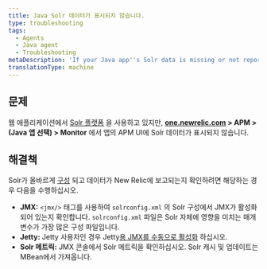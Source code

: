 ```yaml
---
title: Java Solr 데이터가 표시되지 않습니다.
type: troubleshooting
tags:
  - Agents
  - Java agent
  - Troubleshooting
metaDescription: 'If your Java app''s Solr data is missing or not reporting to New Relic, follow these troubleshooting steps to ensure Solr is configured correctly.'
translationType: machine
---
```


## 문제

웹 애플리케이션에서 [Solr 플랫폼](http://lucene.apache.org/solr/) 을 사용하고 있지만, **[one.newrelic.com](https://one.newrelic.com/all-capabilities) > APM > (Java 앱 선택) > Monitor** 에서 앱의 APM UI에 Solr 데이터가 표시되지 않습니다.

## 해결책

Solr가 올바르게 [구성](/docs/agents/java-agent/getting-started/compatibility-requirements-java-agent#other) 되고 데이터가 New Relic에 보고되는지 확인하려면 해당하는 경우 다음을 수행하십시오.

* **JMX:** `<jmx/>` 태그를 사용하여 `solrconfig.xml` 의 Solr 구성에서 JMX가 활성화되어 있는지 확인합니다. `solrconfig.xml` 파일은 Solr 자체에 영향을 미치는 매개변수가 가장 많은 구성 파일입니다.
* **Jetty:** Jetty 사용자인 경우 Jetty[용 JMX를 수동으로 활성화](https://wiki.eclipse.org/Jetty/Tutorial/JMX#Enabling_JMXConnectorServer_for_Remote_Access) 하십시오.
* **Solr 메트릭:** JMX 콘솔에서 Solr 메트릭을 확인하십시오. Solr 캐시 및 업데이트는 MBean에서 가져옵니다.